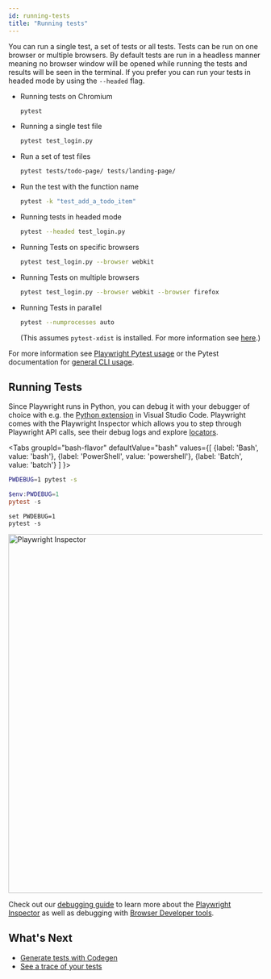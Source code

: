 ```yaml
---
id: running-tests
title: "Running tests"
---
```


You can run a single test, a set of tests or all tests. Tests can be run on one browser or multiple browsers. By default tests are run in a headless manner meaning no browser window will be opened while running the tests and results will be seen in the terminal. If you prefer you can run your tests in headed mode by using the `--headed` flag.
- Running tests on Chromium
  
  ```bash
  pytest
  ```
  
- Running a single test file
  
  ```bash
  pytest test_login.py
  ```
  
- Run a set of test files
  
  ```bash
  pytest tests/todo-page/ tests/landing-page/
  ```
  
- Run the test with the function name
  
  ```bash
  pytest -k "test_add_a_todo_item"
  ```
  
- Running tests in headed mode
  
  ```bash
  pytest --headed test_login.py
  ```
  
- Running Tests on specific browsers
  
  ```bash
  pytest test_login.py --browser webkit
  ```
  
- Running Tests on multiple browsers
  
  ```bash
  pytest test_login.py --browser webkit --browser firefox
  ```
  
- Running Tests in parallel
  
  ```bash
  pytest --numprocesses auto
  ```
  
  (This assumes `pytest-xdist` is installed. For more information see [here](./test-runners.mdx#parallelism-running-multiple-tests-at-once).)

For more information see [Playwright Pytest usage](./test-runners.mdx) or the Pytest documentation for [general CLI usage](https://docs.pytest.org/en/stable/usage.html).

## Running Tests

Since Playwright runs in Python, you can debug it with your debugger of choice with e.g. the [Python extension](https://code.visualstudio.com/docs/python/python-tutorial) in Visual Studio Code. Playwright comes with the Playwright Inspector which allows you to step through Playwright API calls, see their debug logs and explore [locators](./locators.mdx).

<Tabs
  groupId="bash-flavor"
  defaultValue="bash"
  values={[
    {label: 'Bash', value: 'bash'},
    {label: 'PowerShell', value: 'powershell'},
    {label: 'Batch', value: 'batch'}
  ]
}>
<TabItem value="bash">

```bash
PWDEBUG=1 pytest -s
```

</TabItem>
<TabItem value="powershell">

```powershell
$env:PWDEBUG=1
pytest -s
```

</TabItem>
<TabItem value="batch">

```batch
set PWDEBUG=1
pytest -s
```

</TabItem>
</Tabs>

<img width="712" alt="Playwright Inspector" src="https://user-images.githubusercontent.com/883973/108614092-8c478a80-73ac-11eb-9597-67dfce110e00.png"></img>

Check out our [debugging guide](./debug.mdx) to learn more about the [Playwright Inspector](./debug.mdx#playwright-inspector) as well as debugging with [Browser Developer tools](./debug.mdx#browser-developer-tools).

## What's Next
- [Generate tests with Codegen](./codegen.mdx)
- [See a trace of your tests](./trace-viewer-intro.mdx)


[Accessibility]: /api/class-accessibility.mdx "Accessibility"
[APIRequest]: /api/class-apirequest.mdx "APIRequest"
[APIRequestContext]: /api/class-apirequestcontext.mdx "APIRequestContext"
[APIResponse]: /api/class-apiresponse.mdx "APIResponse"
[APIResponseAssertions]: /api/class-apiresponseassertions.mdx "APIResponseAssertions"
[Browser]: /api/class-browser.mdx "Browser"
[BrowserContext]: /api/class-browsercontext.mdx "BrowserContext"
[BrowserType]: /api/class-browsertype.mdx "BrowserType"
[CDPSession]: /api/class-cdpsession.mdx "CDPSession"
[ConsoleMessage]: /api/class-consolemessage.mdx "ConsoleMessage"
[Dialog]: /api/class-dialog.mdx "Dialog"
[Download]: /api/class-download.mdx "Download"
[ElementHandle]: /api/class-elementhandle.mdx "ElementHandle"
[Error]: /api/class-error.mdx "Error"
[FileChooser]: /api/class-filechooser.mdx "FileChooser"
[Frame]: /api/class-frame.mdx "Frame"
[FrameLocator]: /api/class-framelocator.mdx "FrameLocator"
[JSHandle]: /api/class-jshandle.mdx "JSHandle"
[Keyboard]: /api/class-keyboard.mdx "Keyboard"
[Locator]: /api/class-locator.mdx "Locator"
[LocatorAssertions]: /api/class-locatorassertions.mdx "LocatorAssertions"
[Mouse]: /api/class-mouse.mdx "Mouse"
[Page]: /api/class-page.mdx "Page"
[PageAssertions]: /api/class-pageassertions.mdx "PageAssertions"
[Playwright]: /api/class-playwright.mdx "Playwright"
[Request]: /api/class-request.mdx "Request"
[Response]: /api/class-response.mdx "Response"
[Route]: /api/class-route.mdx "Route"
[Selectors]: /api/class-selectors.mdx "Selectors"
[TimeoutError]: /api/class-timeouterror.mdx "TimeoutError"
[Touchscreen]: /api/class-touchscreen.mdx "Touchscreen"
[Tracing]: /api/class-tracing.mdx "Tracing"
[Video]: /api/class-video.mdx "Video"
[WebError]: /api/class-weberror.mdx "WebError"
[WebSocket]: /api/class-websocket.mdx "WebSocket"
[Worker]: /api/class-worker.mdx "Worker"
[Element]: https://developer.mozilla.org/en-US/docs/Web/API/element "Element"
[EvaluationArgument]: /evaluating.mdx#evaluation-argument "EvaluationArgument"
[Promise]: https://developer.mozilla.org/en-US/docs/Web/JavaScript/Reference/Global_Objects/Promise "Promise"
[iterator]: https://developer.mozilla.org/en-US/docs/Web/JavaScript/Reference/Iteration_protocols "Iterator"
[origin]: https://developer.mozilla.org/en-US/docs/Glossary/Origin "Origin"
[selector]: https://developer.mozilla.org/en-US/docs/Web/CSS/CSS_Selectors "selector"
[Serializable]: https://developer.mozilla.org/en-US/docs/Web/JavaScript/Reference/Global_Objects/JSON/stringify#Description "Serializable"
[UIEvent.detail]: https://developer.mozilla.org/en-US/docs/Web/API/UIEvent/detail "UIEvent.detail"
[UnixTime]: https://en.wikipedia.org/wiki/Unix_time "Unix Time"
[xpath]: https://developer.mozilla.org/en-US/docs/Web/XPath "xpath"

[Any]: https://docs.python.org/3/library/typing.html#typing.Any "Any"
[bool]: https://docs.python.org/3/library/stdtypes.html "bool"
[bytes]: https://docs.python.org/3/library/stdtypes.html#bytes "bytes"
[Callable]: https://docs.python.org/3/library/typing.html#typing.Callable "Callable"
[EventContextManager]: https://docs.python.org/3/reference/datamodel.html#context-managers "Event context manager"
[EventEmitter]: https://pyee.readthedocs.io/en/latest/#pyee.BaseEventEmitter "EventEmitter"
[Exception]: https://docs.python.org/3/library/exceptions.html#Exception "Exception"
[Dict]: https://docs.python.org/3/library/typing.html#typing.Dict "Dict"
[float]: https://docs.python.org/3/library/stdtypes.html#numeric-types-int-float-complex "float"
[int]: https://docs.python.org/3/library/stdtypes.html#numeric-types-int-float-complex "int"
[List]: https://docs.python.org/3/library/typing.html#typing.List "List"
[NoneType]: https://docs.python.org/3/library/constants.html#None "None"
[Pattern]: https://docs.python.org/3/library/re.html "Pattern"
[URL]: https://en.wikipedia.org/wiki/URL "URL"
[pathlib.Path]: https://realpython.com/python-pathlib/ "pathlib.Path"
[str]: https://docs.python.org/3/library/stdtypes.html#text-sequence-type-str "str"
[Union]: https://docs.python.org/3/library/typing.html#typing.Union "Union"

[all available image tags]: https://mcr.microsoft.com/en-us/product/playwright/python/about "all available image tags"
[Microsoft Artifact Registry]: https://mcr.microsoft.com/en-us/product/playwright/python/about "Microsoft Artifact Registry"
[Dockerfile.jammy]: https://github.com/microsoft/playwright-python/blob/main/utils/docker/Dockerfile.jammy "Dockerfile.jammy"
